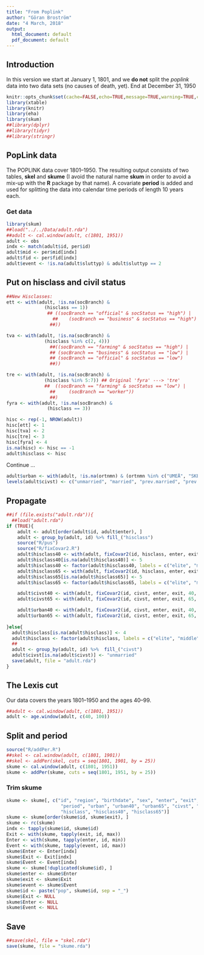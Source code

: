 ```yaml
---
title: "From Poplink"
author: "Göran Broström"
date: "4 March, 2018"
output:
  html_document: default
  pdf_document: default
---
```


## Introduction

In this version we start at January 1, 1801, and we **do not** split the *poplink* data 
into two data sets (no causes of death, yet). End at December 31, 1950 

```r
knitr::opts_chunk$set(cache=FALSE,echo=TRUE,message=TRUE,warning=TRUE,comment=NA)
library(xtable)
library(knitr)
library(eha)
library(skum)
##library(dplyr)
##library(tidyr)
##library(stringr)
```

## PopLink data

The POPLINK data cover 1801--1950. The resulting output consists of two tables,
**skel** and **skume** (I avoid the natural name **skum** in order to avoid a
mix-up with the **R** package by that name).
A covariate **period** is added and used for 
splitting the data into calendar time periods of length 10 years each.

### Get data

```r
library(skum)
##load("../../Data/adult.rda")
##adult <- cal.window(adult, c(1801, 1951))
adult <- obs
indx <- match(adult$id, per$id)
adult$mid <- per$mid[indx]
adult$fid <- per$fid[indx]
adult$event <- !is.na(adult$sluttyp) & adult$sluttyp == 2
```

## Put on hisclass and civil status

```r
##New Hisclasses:
ett <- with(adult, !is.na(socBranch) &
              (hisclass == 1))
               ## ((socBranch == "official" & socStatus == "high") |
                 ##    (socBranch == "business" & socStatus == "high")
                ##))

tva <- with(adult, !is.na(socBranch) &
              (hisclass %in% c(2, 4)))
                ##((socBranch == "farming" & socStatus == "high") |
                ## (socBranch == "business" & socStatus == "low") |
                ## (socBranch == "official" & socStatus == "low")
                ##))

tre <- with(adult, !is.na(socBranch) &
              (hisclass %in% 5:7)) ## Original 'fyra' ---> 'tre'
              ##  ((socBranch == "farming" & socStatus == "low") |
                ##     (socBranch == "worker"))
                ##)
fyra <- with(adult, !is.na(socBranch) &
               (hisclass == 3))

hisc <- rep(-1, NROW(adult))
hisc[ett] <- 1
hisc[tva] <- 2
hisc[tre] <- 3
hisc[fyra] <- 4
is.na(hisc) <- hisc == -1
adult$hisclass <- hisc
```

Continue ...

```r
adult$urban <- with(adult, !is.na(ortnmn) & (ortnmn %in% c("UMEÅ", "SKELLEFTEÅ STAD")))
levels(adult$civst) <- c("unmarried", "married", "prev.married", "prev.married", "prev.married")
```

## Propagate

```r
##if (file.exists("adult.rda")){
  ##load("adult.rda")
if (TRUE){
    adult <- adult[order(adult$id, adult$enter), ]
    adult <- group_by(adult, id) %>% fill_("hisclass")
    source("R/pus")
    source("R/fixCovar2.R")  
    adult$hisclass40 <- with(adult, fixCovar2(id, hisclass, enter, exit, 40, 20))
    adult$hisclass40[is.na(adult$hisclass40)] <- 5
    adult$hisclass40 <- factor(adult$hisclass40, labels = c("elite", "middle", "worker", "farmer", "none"))
    adult$hisclass65 <- with(adult, fixCovar2(id, hisclass, enter, exit, 65, 45))
    adult$hisclass65[is.na(adult$hisclass65)] <- 5
    adult$hisclass65 <- factor(adult$hisclass65, labels = c("elite", "middle", "worker", "farmer", "none"))

    adult$civst40 <- with(adult, fixCovar2(id, civst, enter, exit, 40, 20))
    adult$civst65 <- with(adult, fixCovar2(id, civst, enter, exit, 65, 45))

    adult$urban40 <- with(adult, fixCovar2(id, civst, enter, exit, 40, 20))
    adult$urban65 <- with(adult, fixCovar2(id, civst, enter, exit, 65, 45))
    
}else{
  adult$hisclass[is.na(adult$hisclass)] <- 4
  adult$hisclass <- factor(adult$hisclass, labels = c("elite", "middle", "worker", "NA"))
  ##
  adult <- group_by(adult, id) %>%  fill_("civst")
  adult$civst[is.na(adult$civst)] <- "unmarried"
  save(adult, file = "adult.rda")
}
```

## The Lexis cut

Our data covers the years 1801--1950 and the ages 40--99.

```r
##adult <- cal.window(adult, c(1801, 1951))
adult <- age.window(adult, c(40, 100))
```

## Split and period

```r
source("R/addPer.R")
##skel <- cal.window(adult, c(1801, 1901))
##skel <- addPer(skel, cuts = seq(1801, 1901, by = 25))
skume <- cal.window(adult, c(1801, 1951))
skume <- addPer(skume, cuts = seq(1801, 1951, by = 25))
```


### Trim skume

```r
skume <- skume[, c("id", "region", "birthdate", "sex", "enter", "exit", "event",
                    "period", "urban", "urban40", "urban65", "civst", "civst40", "civst65", 
                    "hisclass", "hisclass40", "hisclass65")]
skume <- skume[order(skume$id, skume$exit), ]
skume <- rc(skume)
indx <- tapply(skume$id, skume$id)
Exit <- with(skume, tapply(exit, id, max))
Enter <- with(skume, tapply(enter, id, min))
Event <- with(skume, tapply(event, id, max))
skume$Enter <- Enter[indx]
skume$Exit <- Exit[indx]
skume$Event <- Event[indx]
skume <- skume[!duplicated(skume$id), ]
skume$enter <- skume$Enter
skume$exit <- skume$Exit
skume$event <- skume$Event
skume$id <- paste("pop", skume$id, sep = "_")
skume$Exit <- NULL
skume$Enter <- NULL
skume$Event <- NULL
```


## Save

```r
##save(skel, file = "skel.rda")
save(skume, file = "skume.rda")
```

